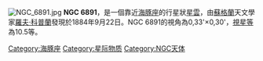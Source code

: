 {{multiple issues|
{{expand|time=2014-08-11T12:04:51+00:00}}
{{unreferenced|time=2014-08-11T12:04:51+00:00}}
}}
[[File:NGC_6891.jpg|thumb]]
'''NGC 6891'''，是一個靠近[[海豚座|海豚座]]的行星狀[[星雲|星雲]]，由[[蘇格蘭|蘇格蘭]]天文學家[[羅夫·科普蘭|羅夫·科普蘭]]發現於1884年9月22日。NGC 6891的視角為0,33'×0,30'，[[視星等|視星等]]為10.5等。

[[Category:海豚座|Category:海豚座]]
[[Category:星际物质|Category:星际物质]]
[[Category:NGC天体|Category:NGC天体]]